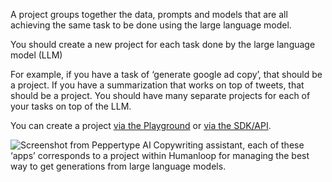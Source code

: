 A project groups together the data, prompts and models that are all achieving the same task to be done using the large language model.

You should create a new project for each task done by the large language model (LLM)

For example, if you have a task of ‘generate google ad copy’, that should be a project. If you have a summarization that works on top of tweets, that should be a project. You should have many separate projects for each of your tasks on top of the LLM.

You can create a project [via the Playground](/docs/create-a-project-from-the-playground) or [via the SDK/API](/docs/create-a-project-with-the-sdk).

<img src="../../../assets/images/bc87851-image.png" alt="Screenshot from Peppertype AI Copywriting assistant, each of these ‘apps’ corresponds to a project within Humanloop for managing the best way to get generations from large language models."/>